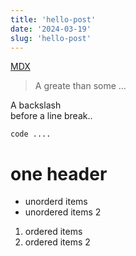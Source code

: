 ```yaml
---
title: 'hello-post'
date: '2024-03-19'
slug: 'hello-post'
---
```


[MDX](https://mdxjs.com 'MDX')

> A greate than some ...

A backslash\
before a line break..

```tsx
code ....
```

# one header

- unorderd items
- unordered items 2

1. ordered items
2. ordered items 2
